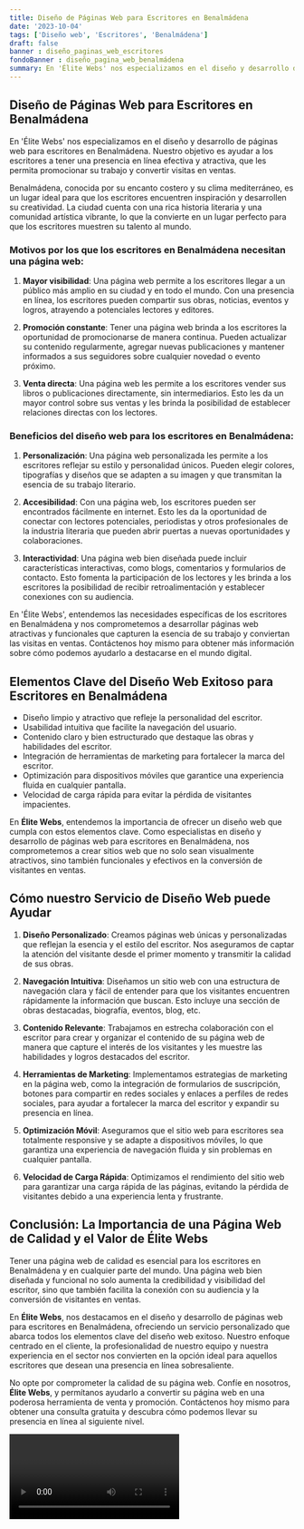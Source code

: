 ```yaml
---
title: Diseño de Páginas Web para Escritores en Benalmádena
date: '2023-10-04'
tags: ['Diseño web', 'Escritores', 'Benalmádena']
draft: false
banner : diseño_paginas_web_escritores
fondoBanner : diseño_pagina_web_benalmádena
summary: En 'Élite Webs' nos especializamos en el diseño y desarrollo de páginas web para escritores en Benalmádena. Nuestro objetivo es ayudar a los escritores a tener una presencia en línea efectiva y atractiva, que les permita promocionar su trabajo y convertir visitas en ventas. 
---
```


## **Diseño de Páginas Web para Escritores en Benalmádena**

En 'Élite Webs' nos especializamos en el diseño y desarrollo de páginas web para escritores en Benalmádena. Nuestro objetivo es ayudar a los escritores a tener una presencia en línea efectiva y atractiva, que les permita promocionar su trabajo y convertir visitas en ventas. 

Benalmádena, conocida por su encanto costero y su clima mediterráneo, es un lugar ideal para que los escritores encuentren inspiración y desarrollen su creatividad. La ciudad cuenta con una rica historia literaria y una comunidad artística vibrante, lo que la convierte en un lugar perfecto para que los escritores muestren su talento al mundo.

### **Motivos por los que los escritores en Benalmádena necesitan una página web:**

1. **Mayor visibilidad**: Una página web permite a los escritores llegar a un público más amplio en su ciudad y en todo el mundo. Con una presencia en línea, los escritores pueden compartir sus obras, noticias, eventos y logros, atrayendo a potenciales lectores y editores.

2. **Promoción constante**: Tener una página web brinda a los escritores la oportunidad de promocionarse de manera continua. Pueden actualizar su contenido regularmente, agregar nuevas publicaciones y mantener informados a sus seguidores sobre cualquier novedad o evento próximo.

3. **Venta directa**: Una página web les permite a los escritores vender sus libros o publicaciones directamente, sin intermediarios. Esto les da un mayor control sobre sus ventas y les brinda la posibilidad de establecer relaciones directas con los lectores.

### **Beneficios del diseño web para los escritores en Benalmádena:**

1. **Personalización**: Una página web personalizada les permite a los escritores reflejar su estilo y personalidad únicos. Pueden elegir colores, tipografías y diseños que se adapten a su imagen y que transmitan la esencia de su trabajo literario.

2. **Accesibilidad**: Con una página web, los escritores pueden ser encontrados fácilmente en internet. Esto les da la oportunidad de conectar con lectores potenciales, periodistas y otros profesionales de la industria literaria que pueden abrir puertas a nuevas oportunidades y colaboraciones.

3. **Interactividad**: Una página web bien diseñada puede incluir características interactivas, como blogs, comentarios y formularios de contacto. Esto fomenta la participación de los lectores y les brinda a los escritores la posibilidad de recibir retroalimentación y establecer conexiones con su audiencia.

En 'Élite Webs', entendemos las necesidades específicas de los escritores en Benalmádena y nos comprometemos a desarrollar páginas web atractivas y funcionales que capturen la esencia de su trabajo y conviertan las visitas en ventas. Contáctenos hoy mismo para obtener más información sobre cómo podemos ayudarlo a destacarse en el mundo digital.

<GifSeo />

<Cta />

## Elementos Clave del Diseño Web Exitoso para Escritores en Benalmádena

- Diseño limpio y atractivo que refleje la personalidad del escritor.
- Usabilidad intuitiva que facilite la navegación del usuario.
- Contenido claro y bien estructurado que destaque las obras y habilidades del escritor.
- Integración de herramientas de marketing para fortalecer la marca del escritor.
- Optimización para dispositivos móviles que garantice una experiencia fluida en cualquier pantalla.
- Velocidad de carga rápida para evitar la pérdida de visitantes impacientes.

En **Élite Webs**, entendemos la importancia de ofrecer un diseño web que cumpla con estos elementos clave. Como especialistas en diseño y desarrollo de páginas web para escritores en Benalmádena, nos comprometemos a crear sitios web que no solo sean visualmente atractivos, sino también funcionales y efectivos en la conversión de visitantes en ventas.

## Cómo nuestro Servicio de Diseño Web puede Ayudar

1. **Diseño Personalizado**: Creamos páginas web únicas y personalizadas que reflejan la esencia y el estilo del escritor. Nos aseguramos de captar la atención del visitante desde el primer momento y transmitir la calidad de sus obras.

2. **Navegación Intuitiva**: Diseñamos un sitio web con una estructura de navegación clara y fácil de entender para que los visitantes encuentren rápidamente la información que buscan. Esto incluye una sección de obras destacadas, biografía, eventos, blog, etc.

3. **Contenido Relevante**: Trabajamos en estrecha colaboración con el escritor para crear y organizar el contenido de su página web de manera que capture el interés de los visitantes y les muestre las habilidades y logros destacados del escritor.

4. **Herramientas de Marketing**: Implementamos estrategias de marketing en la página web, como la integración de formularios de suscripción, botones para compartir en redes sociales y enlaces a perfiles de redes sociales, para ayudar a fortalecer la marca del escritor y expandir su presencia en línea.

5. **Optimización Móvil**: Aseguramos que el sitio web para escritores sea totalmente responsive y se adapte a dispositivos móviles, lo que garantiza una experiencia de navegación fluida y sin problemas en cualquier pantalla.

6. **Velocidad de Carga Rápida**: Optimizamos el rendimiento del sitio web para garantizar una carga rápida de las páginas, evitando la pérdida de visitantes debido a una experiencia lenta y frustrante.

## Conclusión: La Importancia de una Página Web de Calidad y el Valor de Élite Webs

Tener una página web de calidad es esencial para los escritores en Benalmádena y en cualquier parte del mundo. Una página web bien diseñada y funcional no solo aumenta la credibilidad y visibilidad del escritor, sino que también facilita la conexión con su audiencia y la conversión de visitantes en ventas.

En **Élite Webs**, nos destacamos en el diseño y desarrollo de páginas web para escritores en Benalmádena, ofreciendo un servicio personalizado que abarca todos los elementos clave del diseño web exitoso. Nuestro enfoque centrado en el cliente, la profesionalidad de nuestro equipo y nuestra experiencia en el sector nos convierten en la opción ideal para aquellos escritores que desean una presencia en línea sobresaliente.

No opte por comprometer la calidad de su página web. Confíe en nosotros, **Élite Webs**, y permítanos ayudarlo a convertir su página web en una poderosa herramienta de venta y promoción. Contáctenos hoy mismo para obtener una consulta gratuita y descubra cómo podemos llevar su presencia en línea al siguiente nivel.

<Video />

<CtaBot job='Escritores' city='Benalmádena'/>

<Gmaps query='Benalmádena+españa+maps' />